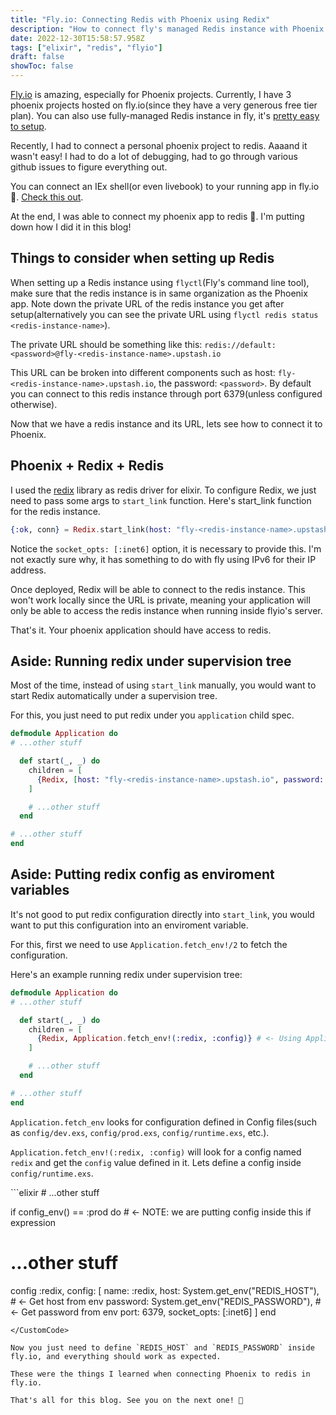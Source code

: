 ```yaml
---
title: "Fly.io: Connecting Redis with Phoenix using Redix"
description: "How to connect fly's managed Redis instance with Phoenix using Redix library"
date: 2022-12-30T15:58:57.958Z
tags: ["elixir", "redis", "flyio"]
draft: false
showToc: false
---
```


[Fly.io](https://fly.io/) is amazing, especially for Phoenix projects. Currently, I have 3 phoenix projects hosted on fly.io(since they have a very generous free tier plan). You can also use fully-managed Redis instance in fly, it's [pretty easy to setup](https://fly.io/docs/reference/redis/).

Recently, I had to connect a personal phoenix project to redis. Aaaand it wasn't easy! I had to do a lot of debugging, had to go through various github issues to figure everything out.

<CardWithTitle title="Did you know?">

You can connect an IEx shell(or even livebook) to your running app in fly.io 🤯. [Check this out](https://fly.io/docs/elixir/getting-started/iex-into-running-app/).

</CardWithTitle>

At the end, I was able to connect my phoenix app to redis 🎉. I'm putting down how I did it in this blog!

## Things to consider when setting up Redis

When setting up a Redis instance using `flyctl`(Fly's command line tool), make sure that the redis instance is in same organization as the Phoenix app. Note down the private URL of the redis instance you get after setup(alternatively you can see the private URL using `flyctl redis status <redis-instance-name>`).

The private URL should be something like this: `redis://default:<password>@fly-<redis-instance-name>.upstash.io`

This URL can be broken into different components such as host: `fly-<redis-instance-name>.upstash.io`, the password: `<password>`. By default you can connect to this redis instance through port 6379(unless configured otherwise).

Now that we have a redis instance and its URL, lets see how to connect it to Phoenix.

## Phoenix + Redix + Redis

I used the [redix](https://github.com/whatyouhide/redix) library as redis driver for elixir. To configure Redix, we just need to pass some args to `start_link` function. Here's start_link function for the redis instance.

```elixir
{:ok, conn} = Redix.start_link(host: "fly-<redis-instance-name>.upstash.io", password: "<password>", host: 6379, socket_opts: [:inet6])
```

Notice the `socket_opts: [:inet6]` option, it is necessary to provide this. I'm not exactly sure why, it has something to do with fly using IPv6 for their IP address.

Once deployed, Redix will be able to connect to the redis instance. This won't work locally since the URL is private, meaning your application will only be able to access the redis instance when running inside flyio's server.

That's it. Your phoenix application should have access to redis.

## Aside: Running redix under supervision tree

Most of the time, instead of using `start_link` manually, you would want to start Redix automatically under a supervision tree.

For this, you just need to put redix under you `application` child spec.

```elixir
defmodule Application do
# ...other stuff

  def start(_, _) do
    children = [
      {Redix, [host: "fly-<redis-instance-name>.upstash.io", password: "<password>", host: 6379, socket_opts: [:inet6]]} # <- Starting redix under supervision tree
    ]

    # ...other stuff
  end

# ...other stuff
end
```

## Aside: Putting redix config as enviroment variables

It's not good to put redix configuration directly into `start_link`, you would want to put this configuration into an enviroment variable.

For this, first we need to use `Application.fetch_env!/2` to fetch the configuration.

Here's an example running redix under supervision tree:

```elixir
defmodule Application do
# ...other stuff

  def start(_, _) do
    children = [
      {Redix, Application.fetch_env!(:redix, :config)} # <- Using Application.fetch_env to get redix configs
    ]

    # ...other stuff
  end

# ...other stuff
end
```

`Application.fetch_env` looks for configuration defined in Config files(such as `config/dev.exs`, `config/prod.exs`, `config/runtime.exs`, etc.).

`Application.fetch_env!(:redix, :config)` will look for a config named `redix` and get the `config` value defined in it. Lets define a config inside `config/runtime.exs`.

<CustomCode filename="config/runtime.exs">
```elixir
# ...other stuff

if config_env() == :prod do # <- NOTE: we are putting config inside this if expression
  # ...other stuff
  config :redix,
    config: [
      name: :redix,
      host: System.get_env("REDIS_HOST"), # <- Get host from env
      password: System.get_env("REDIS_PASSWORD"), # <- Get password from env
      port: 6379,
      socket_opts: [:inet6]
    ]
end
```
</CustomCode>

Now you just need to define `REDIS_HOST` and `REDIS_PASSWORD` inside fly.io, and everything should work as expected.

These were the things I learned when connecting Phoenix to redis in fly.io.

That's all for this blog. See you on the next one! 👋
